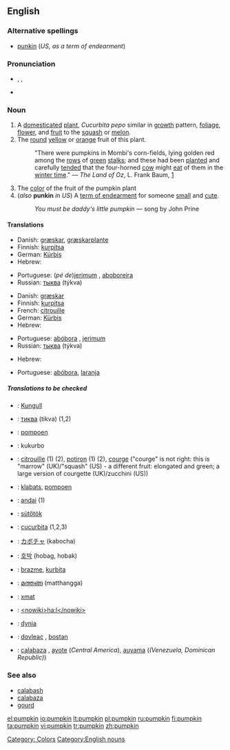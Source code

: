 ==English==
===Alternative spellings===
*[[punkin]] (''US, as a term of endearment'')

===Pronunciation===
*{{AHD|pŭmpʹkin}}, {{IPA|/ˈpʌmpkɪn/}}, {{SAMPA|/"pVmpkin/}}
*{{audio|en-us-pumpkin.ogg|Audio (US)}}

===Noun===
{{en-noun}}

# A [[domesticated]] [[plant]], ''Cucurbita pepo'' similar in [[growth]] pattern, [[foliage]], [[flower]], and [[fruit]] to the [[squash]] or [[melon]].
# The [[round]] [[yellow]] or [[orange]] fruit of this plant.
#:"There were pumpkins in Mombi's corn-fields, lying golden red among the [[row]]s of [[green]] [[stalk]]s; and these had been [[plant|planted]] and carefully [[tend|tended]] that the four-horned [[cow]] might [[eat]] of them in the [[winter time]]." &mdash; ''The Land of Oz'', L. Frank Baum, [http://www.literature.org/authors/baum-l-frank/the-marvelous-land-of-oz/chapter-01.html]
# The [[color]] of the fruit of the pumpkin plant<!-- <nowiki>#</nowiki>FF8127.-->
#(''also'' '''punkin''' ''in US'') A [[term of endearment]] for someone [[small]] and [[cute]].
#:''You must be daddy's little pumpkin'' &mdash; song by John Prine

====Translations====
{{trans-top|plant}}
*Danish: [[græskar]], [[græskar]][[plante]]
*Finnish: [[kurpitsa]]
*German: [[Kürbis]] {{m}}
*Hebrew: {{he-translation|דלעת|dlá`at}} {{f}}
{{trans-mid}}
*Portuguese: (''pé de'')[[jerimum]] {{m}} {{italbrac|Brazil}}, [[aboboreira]] {{f}}
*Russian: [[тыква]] (týkva) {{f}}
{{trans-bottom}}

{{trans-top|fruit of this plant}}
*Danish: [[græskar]]
*Finnish: [[kurpitsa]]
*French: [[citrouille]] {{f}}
*German: [[Kürbis]] {{m}}
*Hebrew: {{he-translation|דלעת|dlá`at}} {{f}}
{{trans-mid}}
*Portuguese: [[abóbora]] {{f}}, [[jerimum]] {{m}} {{italbrac|Brazil}}
*Russian: [[тыква]] (týkva) {{f}}
{{trans-bottom}}

{{trans-top|color}}
*Hebrew: {{he-translation|דלעת|dlá`at}} {{f}}
{{trans-mid}}
*Portuguese: [[abóbora]], [[laranja]]
{{trans-bottom}}

{{trans-top|term of endearment}}
{{trans-mid}}
{{trans-bottom}}

=====Translations to be checked=====
{{checktrans}}
*{{ttbc|Albanian}}: [[Kungull]]
*{{ttbc|Bulgarian}}: [[тиква]] (tikva) {{f}} (1,2)
*{{ttbc|Dutch}}: [[pompoen]] {{f}}
*{{ttbc|Esperanto}}: kukurbo
*{{ttbc|French}}: [[citrouille]] {{f}} (1) (2), [[potiron]] {{m}} (1) (2), [[courge]] {{f}} ("courge" is not right: this is "marrow" (UK)/"squash" (US) - a different fruit: elongated and green; a large version of courgette (UK)/zucchini (US))
*{{ttbc|Frisian}}: [[klabats]], [[pompoen]]
*{{ttbc|Guarani}}: [[andai]] (1)
*{{ttbc|Hungarian}}: [[sütőtök]]
*{{ttbc|Interlingua}}: [[cucurbita]] (1,2,3)
*{{ttbc|Japanese}}: [[カボチャ]] (kabocha)
*{{ttbc|Korean}}: [[호박]] (hobag, hobak)
*{{ttbc|Lojban}}: [[brazme]], [[kurbita]]
*{{ttbc|Malayalam}}: [[മത്തങ്ങ]] (matthangga)
*{{ttbc|Maricopa}}: [[xmat]]
*{{ttbc|O'odham}}: [[<nowiki>ha:l</nowiki>]]
*{{ttbc|Polish}}: [[dynia]] {{f}}
*{{ttbc|Romanian}}: [[dovleac]] {{m}}, [[bostan]] {{m}}
*{{ttbc|Spanish}}: [[calabaza]] {{f}}, [[ayote]] {{m}} (''Central America''), [[auyama]] (''(Venezuela, Dominican Republic)'')

===See also===
*[[calabash]]
*[[calabaza]]
*[[gourd]]

[[Category: Colors]]
[[Category:English nouns]]

[[el:pumpkin]]
[[io:pumpkin]]
[[lt:pumpkin]]
[[pl:pumpkin]]
[[ru:pumpkin]]
[[fi:pumpkin]]
[[ta:pumpkin]]
[[vi:pumpkin]]
[[tr:pumpkin]]
[[zh:pumpkin]]